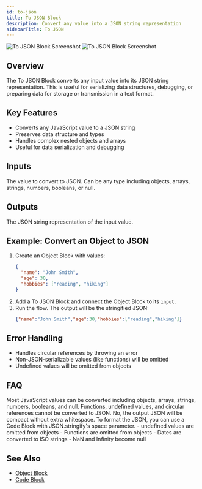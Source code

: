 ```yaml
---
id: to-json
title: To JSON Block
description: Convert any value into a JSON string representation
sidebarTitle: To JSON
---
```


<Frame>
  <img src="/block-reference/assets/to_json_light.png" alt="To JSON Block Screenshot" className="block dark:hidden" />
  <img src="/block-reference/assets/to_json_dark.png" alt="To JSON Block Screenshot" className="hidden dark:block" />
</Frame>

## Overview
The To JSON Block converts any input value into its JSON string representation. This is useful for serializing data structures, debugging, or preparing data for storage or transmission in a text format.

## Key Features

- Converts any JavaScript value to a JSON string
- Preserves data structure and types
- Handles complex nested objects and arrays
- Useful for data serialization and debugging

## Inputs

<ParamField path="input" type="any" required>
  The value to convert to JSON. Can be any type including objects, arrays, strings, numbers, booleans, or null.
</ParamField>

## Outputs

<ResponseField name="output" type="string">
  The JSON string representation of the input value.
</ResponseField>

## Example: Convert an Object to JSON

1. Create an Object Block with values:
   ```json
   {
     "name": "John Smith",
     "age": 30,
     "hobbies": ["reading", "hiking"]
   }
   ```
2. Add a To JSON Block and connect the Object Block to its `input`.
3. Run the flow. The output will be the stringified JSON:
   ```json
   {"name":"John Smith","age":30,"hobbies":["reading","hiking"]}
   ```

## Error Handling

- Handles circular references by throwing an error
- Non-JSON-serializable values (like functions) will be omitted
- Undefined values will be omitted from objects

## FAQ

<AccordionGroup>
  <Accordion title="What types of values can be converted to JSON?">
    Most JavaScript values can be converted including objects, arrays, strings, numbers, booleans, and null. Functions, undefined values, and circular references cannot be converted to JSON.
  </Accordion>

  <Accordion title="Will the output JSON be formatted/pretty-printed?">
    No, the output JSON will be compact without extra whitespace. To format the JSON, you can use a Code Block with JSON.stringify's space parameter.
  </Accordion>

  <Accordion title="How are special values handled?">
    - undefined values are omitted from objects
    - Functions are omitted from objects
    - Dates are converted to ISO strings
    - NaN and Infinity become null
  </Accordion>
</AccordionGroup>

## See Also

- [Object Block](/block-reference/data/object)
- [Code Block](/block-reference/code/code)

